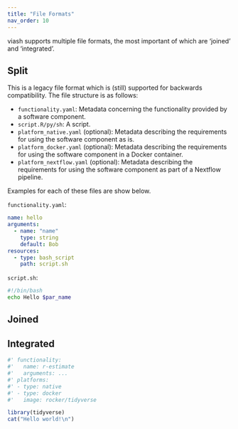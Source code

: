 ```yaml
---
title: "File Formats"
nav_order: 10
---
```


viash supports multiple file formats, the most important of which are 'joined' and 'integrated'.

## Split
This is a legacy file format which is (still) supported for backwards compatibility. The file structure is as follows:

* `functionality.yaml`: Metadata concerning the functionality provided by a software component.
* `script.R/py/sh`: A script.
* `platform_native.yaml` (optional): Metadata describing the requirements for using the software component as is.
* `platform_docker.yaml` (optional): Metadata describing the requirements for using the software component in a Docker container.
* `platform_nextflow.yaml` (optional): Metadata describing the requirements for using the software component as part of a Nextflow pipeline.

Examples for each of these files are show below.

`functionality.yaml`:

```yaml
name: hello
arguments:
  - name: "name"
    type: string
    default: Bob
resources:
  - type: bash_script
    path: script.sh
```

`script.sh`:

```bash
#!/bin/bash
echo Hello $par_name
```


## Joined

## Integrated

```r
#' functionality:
#'   name: r-estimate
#'   arguments: ...
#' platforms:
#' - type: native
#' - type: docker
#'   image: rocker/tidyverse

library(tidyverse)
cat("Hello world!\n")
```

